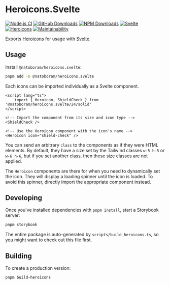 
<Meta title="README" />

# Heroicons.Svelte

[![Node.js CI](https://github.com/NatoBoram/heroicons.svelte/actions/workflows/node.js.yaml/badge.svg)](https://github.com/NatoBoram/heroicons.svelte/actions/workflows/node.js.yaml) [![GitHub Downloads](https://img.shields.io/github/downloads/NatoBoram/heroicons.svelte/total?logo=github&color=0969da)](https://github.com/NatoBoram/heroicons.svelte/releases) [![NPM Downloads](https://img.shields.io/npm/dt/%40natoboram/heroicons.svelte?logo=npm&color=CB3837)](https://www.npmjs.com/package/@natoboram/heroicons.svelte) [![Svelte](https://img.shields.io/npm/dependency-version/@natoboram/heroicons.svelte/dev/svelte?color=FF3E00&logo=svelte)](https://github.com/sveltejs/svelte) [![Heroicons](https://img.shields.io/npm/dependency-version/@natoboram/heroicons.svelte/dev/heroicons?color=8B5CF6)](https://github.com/tailwindlabs/heroicons) [![Maintainability](https://api.codeclimate.com/v1/badges/bf55494aef500e1de365/maintainability)](https://codeclimate.com/github/NatoBoram/heroicons.svelte/maintainability)

Exports [Heroicons](https://github.com/tailwindlabs/heroicons) for usage with [Svelte](https://github.com/sveltejs/svelte).

## Usage

Install `@natoboram/heroicons.svelte`:

```bash
pnpm add -D @natoboram/heroicons.svelte
```

Each icons can be imported individually as a Svelte component.

```svelte
<script lang="ts">
	import { Heroicon, ShieldCheck } from '@natoboram/heroicons.svelte/24/solid'
</script>

<!-- Import the component from its size and icon type -->
<ShieldCheck />

<!-- Use the Heroicon component with the icon's name -->
<Heroicon icon="shield-check" />
```

You can send an arbitrary `class` to the components as if they were HTML elements. By default, they have a size set by the Tailwind classes `w-5 h-5` or `w-6 h-6`, but if you set another class, then these size classes are not applied.

The `Heroicon` components are there for when you need to dynamically set the icon. They will display a loading spinner until the icon is loaded. To avoid this spinner, directly import the appropriate component instead.

## Developing

Once you've installed dependencies with `pnpm install`, start a Storybook server:

```bash
pnpm storybook
```

The entire package is auto-generated by `scripts/build_heroicons.ts`, so you might want to check out this file first.

## Building

To create a production version:

```bash
pnpm build-heroicons
```

